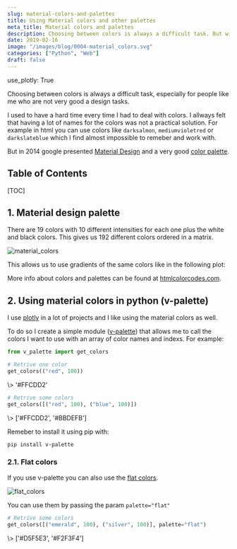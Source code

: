 ```yaml
---
slug: material-colors-and-palettes
title: Using Material colors and other palettes
meta_title: Material colors and palettes
description: Choosing between colors is always a difficult task. But with the material design palette it is possible to solve most of color related problems easily.
date: 2019-02-16
image: "/images/blog/0004-material_colors.svg"
categories: ["Python", "Web"]
draft: false
---
```


use_plotly: True

Choosing between colors is always a difficult task, especially for people like me who are not very good a design tasks.

I used to have a hard time every time I had to deal with colors. I allways felt that having a lot of names for the colors was not a practical solution. For example in html you can use colors like `darksalmon`, `mediumvioletred` or `darkslateblue` which I find almost impossible to remeber and work with.

But in 2014 google presented [Material Design](https://material.io/) and a very good [color palette](https://material.io/design/color/the-color-system.html#color-usage-palettes).

## Table of Contents

[TOC]

## 1. Material design palette

There are 19 colors with 10 different intensities for each one plus the white and black colors. This gives us 192 different colors ordered in a matrix.

<div class="w3-center">
  <img src="/static/images/posts/material_colors.svg" alt="material_colors" class="w3-image w3-padding-16"/>
</div>

This allows us to use gradients of the same colors like in the following plot:

<canvas id="plot-colors"></canvas>
<script type="module" src="/js/plots/posts/0001/plot-colors.js"></script>

More info about colors and palettes can be found at [htmlcolorcodes.com](https://htmlcolorcodes.com/color-chart/).

## 2. Using material colors in python (v-palette)

I use [plotly](https://plotly.com/) in a lot of projects and I like using the material colors as well.

To do so I create a simple module ([v-palette](https://github.com/villoro/v-palette)) that allows me to call the colors I want to use with an array of color names and indexs. For example:

```python
from v_palette import get_colors

# Retrive one color
get_colors(("red", 100))
```
<TerminalOutput className="mb-6">
 \> '#FFCDD2'
</TerminalOutput>

```python
# Retrive some colors
get_colors([("red", 100), ("blue", 100)])
```
<TerminalOutput>
 \> ['#FFCDD2', '#BBDEFB']
</TerminalOutput>

Remeber to install it using pip with:

    pip install v-palette

### 2.1. Flat colors

If you use v-palette you can also use the [flat colors](https://htmlcolorcodes.com/color-chart/flat-design-color-chart/).

<div class="w3-center">
  <img src="/static/images/posts/flat_colors.svg" alt="flat_colors" class="w3-image w3-padding-16"/>
</div>

You can use them by passing the param `palette="flat"`

```python
# Retrive some colors
get_colors([("emerald", 100), ("silver", 100)], palette="flat")
```
<TerminalOutput>
 \> ['#D5F5E3', '#F2F3F4']
</TerminalOutput>
